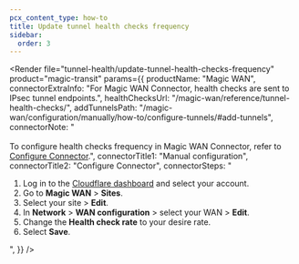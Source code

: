 ```yaml
---
pcx_content_type: how-to
title: Update tunnel health checks frequency
sidebar:
  order: 3
---
```



<Render
	file="tunnel-health/update-tunnel-health-checks-frequency"
	product="magic-transit"
	params={{
		productName: "Magic WAN",
		connectorExtraInfo: "For Magic WAN Connector, health checks are sent to IPsec tunnel endpoints.",
		healthChecksUrl: "/magic-wan/reference/tunnel-health-checks/",
		addTunnelsPath:
			"/magic-wan/configuration/manually/how-to/configure-tunnels/#add-tunnels",
		connectorNote: "<br /> <br /> To configure health checks frequency in Magic WAN Connector, refer to [Configure Connector](#configure-connector).",
		connectorTitle1: "Manual configuration",
		connectorTitle2: "Configure Connector",
		connectorSteps: "<ol><li>Log in to the <a href='https://dash.cloudflare.com/'>Cloudflare dashboard</a> and select your account.</li><li>Go to **Magic WAN** > **Sites**.</li><li>Select your site > **Edit**.</li><li>In **Network** > **WAN configuration** > select your WAN > **Edit**.</li><li>Change the **Health check rate** to your desire rate.</li><li>Select **Save**.</li></ol>",
	}}
/>
